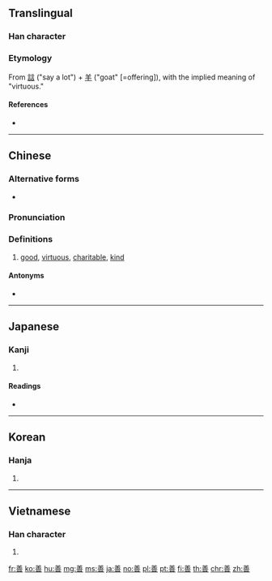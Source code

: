 {{also|譱}}
==Translingual==

===Han character===
{{Han char|rn=30|rad=口|as=09|sn=12|four=80605|canj=TGTR,TTR|ids=⿻羊⿱䒑口}}

===Etymology===
From [[誩]] ("say a lot") + [[羊]] ("goat" [=offering]), with the implied meaning of "virtuous." {{rfv-etymology|zh}}

====References====
* {{Han ref|kx=0197.180|dkj=03904|dj=0418.380|hdz=10660.020|uh=5584|ud=21892|bh=B5BD|bd=46525}}

----

==Chinese==
{{zh-forms}}

===Alternative forms===
* {{zh-l|譱}}

===Pronunciation===
{{zh-pron
|m=shàn
|c=sin6
|mn=siān
|mc=y
|oc=y
|ma=Zh-shàn.ogg
|cat=a
}}

===Definitions===
{{zh-hanzi}}

# [[good]], [[virtuous]], [[charitable]], [[kind]]

====Antonyms====
* {{zh-l|惡}}

----

==Japanese==

===Kanji===
{{ja-kanji|grade=6|rs=口09}}

# {{defn|lang=ja|sort=口09}}

====Readings====
* {{ja-readings|goon=[[ぜん]] (zen)|kanon=[[せん]] (sen)|kun=[[よい]] (yoi)|nanori=[[よし]] (yoshi)}}

----

==Korean==

===Hanja===
{{ko-hanja|hangeul=선|rv=seon|mr=sŏn}}

# {{defn|lang=ko|sort=口09}}

----

==Vietnamese==

===Han character===
{{vi-hantu|[[thiện]], [[thiến]]|rs=口09}}

# {{defn|lang=vi|sort=口09}}

[[fr:善]]
[[ko:善]]
[[hu:善]]
[[mg:善]]
[[ms:善]]
[[ja:善]]
[[no:善]]
[[pl:善]]
[[pt:善]]
[[fi:善]]
[[th:善]]
[[chr:善]]
[[zh:善]]